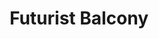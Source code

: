 ---
title: "Futurist Balcony"
meta_title: "Futurist Balcony craft"
description: "Craft de Futurist Balcony"
rank: "s"
draft: false
name: "Futurist Balcony"
recipe_img: "https://wiki.pokexgames.com/images/3/36/Futurist_Balcony.png"
level: 102
craft_time: 18000
result: 1
value_npc: 1
ingredients:
  - name: "Corrupted Iron Ores"
    quantity: 600
    item_img: "https://wiki.pokexgames.com/images/6/69/Corrupted_Iron_Ore.png"
    value_npc: 1
  - name: "Lovely Topknots"
    quantity: 10
    item_img: "https://wiki.pokexgames.com/images/e/e9/Lovely_Topknot.png"
    value_npc: 1
  - name: "Small Bird Beaks"
    quantity: 10
    item_img: "https://wiki.pokexgames.com/images/3/33/Small_Bird_Beak.png"
    value_npc: 1
  - name: "Corrupted Pot Of Moss Bugs"
    quantity: 10
    item_img: "https://wiki.pokexgames.com/images/b/b7/Corrupted_Pot_Of_Moss_Bug.gif"
    value_npc: 1
---